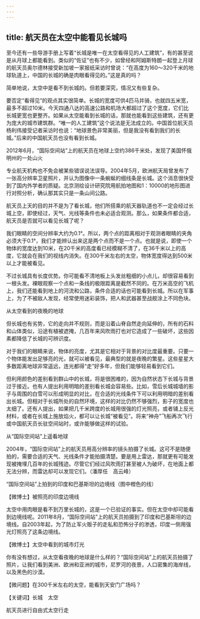 ```yaml
---
---
---
```

title: 航天员在太空中能看见长城吗
---




至今还有一些导游手册上写着“长城是唯一在太空看得见的人工建筑”，有的甚至说是从月球上都能看到。类似的“佐证”也有不少，如曾经和阿姆斯特朗一起登上月球的航天员奥尔德林接受新加坡一家报纸采访时曾说：“在高度为160～320千米的地球轨道上，中国的长城的确是肉眼看得见的。”这是真的吗？

简单地说，太空中是看不到长城的。但若要深究，情况又有些复杂。

要否定“看得见”的观点其实很简单。长城的宽度可供4匹马并骑，也就四五米宽，最多不超过10米。今天四通八达的高速公路和机场大都超过了这个宽度，它们比长城更宽也更整齐。如果从太空能看到长城的话，那就也能看到这些建筑，还有更为庞大的城市建筑群。“唯一的人工建筑”这个说法是无法成立的。中国首位航天员杨利伟接受记者采访时也说：“地球景色非常美丽，但是我没有看到我们的长城。”后来的中国航天员也没有看到长城。

2012年6月，“国际空间站”上的航天员在地球上空约386千米处，发现了美国怀俄明州的一处山火



专业航天机构也不免会被某些错误说法误导。2004年5月，欧洲航天局曾发布了一张高分辨率卫星照片，并认为图像中一条蜿蜒的细线条是长城。这个消息很快受到了国内外学者的质疑。北京测绘设计研究院用航拍地图和1：10000的地形图进行对照分析，确认那其实只是一条山间公路。

航天员上天的目的并不是为了看长城，他们所搭乘的航天器轨道也不一定会经过长城上空，即使经过，天气、光线等条件也未必适合观测。那么，如果条件都合适，航天员是否就可以看见长城了呢？

我们眼睛的空间分辨率大约为0.1°。所以，两个点的距离相对于观测者眼睛的夹角必须大于0.1°，我们才能辨认出来这是两个点而不是一个点。也就是说，即使一个物体的宽度达到10米，在20千米的高度看已经模糊不清了，在36千米以上的高度，它就会在我们的视线内消失。在300千米左右的太空，物体宽度得达到500米以上才能被看见。

不过长城具有长度优势。你可能看不清地板上头发丝粗细的小点儿，却很容易看到一根头发。裸眼观察一个点和一条线的极限距离是截然不同的。在万米高空的飞机上，我们还能看到地上的河流和公路，条件合适的话也可能看到长城。所以在军事上，为了不被敌人发现，经常使用迷彩装饰，把人和武器甚至战舰涂上不同色块。

从太空看到的夜晚的地球



但长城也有劣势，它的走向并不规则，而是沿着山脊自然走向延伸的，所有的石料和山体类似，沿途有植被遮掩，几百年来风吹雨打也对它造成了一些破坏，这些因素都降低了长城的可辨识度。

对于我们的眼睛来说，物体的亮度，尤其是它相对于背景的对比度最重要。只要一个物体能发出足够亮的光，就可以被看见，最典型的就是夜晚的繁星。这些星星大多数距离地球非常遥远，连光都得“走”好多年，但我们能够轻易看到它们。

但利用颜色的差别看到群山中的长城，将是很困难的，因为自然状态下长城与背景过于接近。也有人提出利用明暗的差别看长城会容易些。比如，雪后长城城墙的影子与周围的白雪可以形成明显的对比，在合适的光线条件下可以利用明暗的差别看出长城。但相对于长城所处的自然环境，这样的对比仍然不够强烈，影子的宽度也太细了。还有人提出，如果把几千米跨度的长城用很强的灯光照亮，或者铺上反光材料，或者在长城上施放焰火，都可以让长城“被看见”。将来“神舟”飞船再次飞行或中国航天员长驻空间站时，或许能够做这样的试验。

从“国际空间站”上遥看地球



2004年，“国际空间站”上的航天员用高分辨率的镜头拍摄了长城。这可不是随便拍的，需要合适的天气、光线条件才能拍摄清楚。要是用上雷达，那就更有可能发现被掩埋几百年的长城残迹。尽管它们经过风吹雨打甚至被人为破坏，在地面上都无法分辨，而雷达却可以发现它们。（潘厚任　高云峰）

“国际空间站”上拍到的印度和巴基斯坦的边境线（图中橙色的线）





【微博士】被照亮的印度边境线

太空中用肉眼是看不到万里长城的，这是一个已验证的事实。但在太空中却可能看到边境线呢。2011年8月，“国际空间站”上的航天员拍摄到了印度和巴基斯坦的边境线。自2003年起，为了防止军火贩子的走私和恐怖分子的渗透，印度一侧用强光灯照亮了这条边境线。

【微博士】太空中看到的城市灯光

你有没有想过，从太空看夜晚的地球是什么样的？“国际空间站”上的航天员拍摄了照片，让我们看到美洲、欧洲和亚洲的城市，尼罗河的夜景，人口密集的海岸线，以及黑色的沙漠。

【微问题】在300千米左右的太空，能看到天安门广场吗？

【关键词】长城　太空





航天员进行自由式太空行走